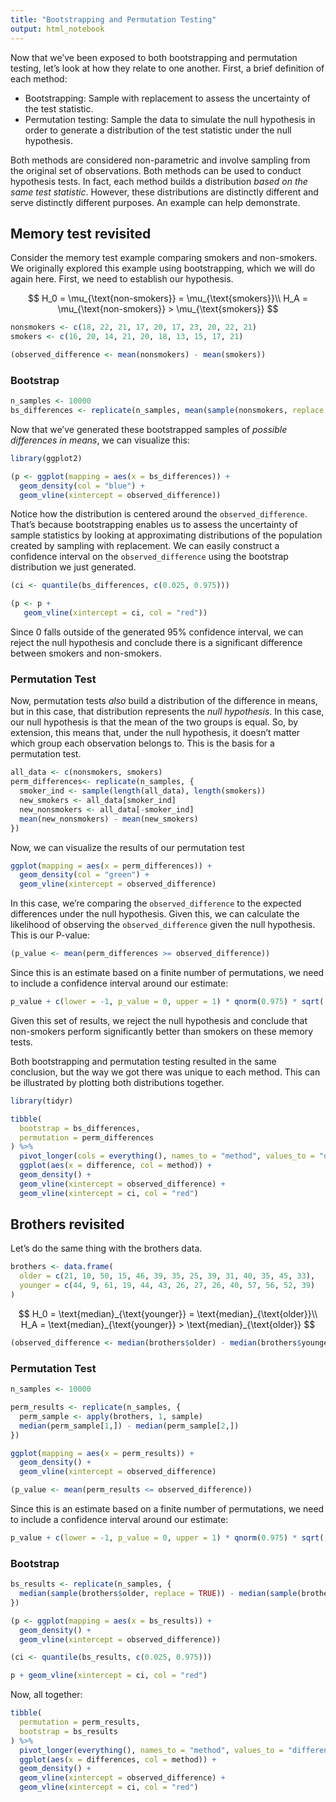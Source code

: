```yaml
---
title: "Bootstrapping and Permutation Testing"
output: html_notebook
---
```


Now that we've been exposed to both bootstrapping and permutation testing, let's look at how they relate to one another. First, a brief definition of each method:

* Bootstrapping: Sample with replacement to assess the uncertainty of the test statistic.
* Permutation testing: Sample the data to simulate the null hypothesis in order to generate a distribution of the test statistic under the null hypothesis.

Both methods are considered non-parametric and involve sampling from the original set of observations. Both methods can be used to conduct hypothesis tests. In fact, each method builds a distribution *based on the same test statistic*. However, these distributions are distinctly different and serve distinctly different purposes. An example can help demonstrate.

## Memory test revisited
Consider the memory test example comparing smokers and non-smokers. We originally explored this example using bootstrapping, which we will do again here. First, we need to establish our hypothesis.

$$
H_0 = \mu_{\text{non-smokers}} = \mu_{\text{smokers}}\\
H_A = \mu_{\text{non-smokers}} > \mu_{\text{smokers}}
$$

```r
nonsmokers <- c(18, 22, 21, 17, 20, 17, 23, 20, 22, 21)
smokers <- c(16, 20, 14, 21, 20, 18, 13, 15, 17, 21)
```

```r
(observed_difference <- mean(nonsmokers) - mean(smokers))
```

### Bootstrap
```r
n_samples <- 10000
bs_differences <- replicate(n_samples, mean(sample(nonsmokers, replace = TRUE)) - mean(sample(smokers, replace = TRUE)))
```

Now that we've generated these bootstrapped samples of *possible differences in means*, we can visualize this:
```r
library(ggplot2)

(p <- ggplot(mapping = aes(x = bs_differences)) +
  geom_density(col = "blue") +
  geom_vline(xintercept = observed_difference))
```

Notice how the distribution is centered around the `observed_difference`. That's because bootstrapping enables us to assess the uncertainty of sample statistics by looking at approximating distributions of the population created by sampling with replacement. We can easily construct a confidence interval on the `observed_difference` using the bootstrap distribution we just generated.

```r
(ci <- quantile(bs_differences, c(0.025, 0.975)))
```

```r
(p <- p +
   geom_vline(xintercept = ci, col = "red"))
```

Since 0 falls outside of the generated 95% confidence interval, we can reject the null hypothesis and conclude there is a significant difference between smokers and non-smokers.

### Permutation Test
Now, permutation tests *also* build a distribution of the difference in means, but in this case, that distribution represents the *null hypothesis*. In this case, our null hypothesis is that the mean of the two groups is equal. So, by extension, this means that, under the null hypothesis, it doesn't matter which group each observation belongs to. This is the basis for a permutation test.

```r
all_data <- c(nonsmokers, smokers)
perm_differences<- replicate(n_samples, {
  smoker_ind <- sample(length(all_data), length(smokers))
  new_smokers <- all_data[smoker_ind]
  new_nonsmokers <- all_data[-smoker_ind]
  mean(new_nonsmokers) - mean(new_smokers)
})
```

Now, we can visualize the results of our permutation test
```r
ggplot(mapping = aes(x = perm_differences)) +
  geom_density(col = "green") +
  geom_vline(xintercept = observed_difference)
```

In this case, we're comparing the `observed_difference` to the expected differences under the null hypothesis. Given this, we can calculate the likelihood of observing the `observed_difference` given the null hypothesis. This is our P-value:

```r
(p_value <- mean(perm_differences >= observed_difference))
```

Since this is an estimate based on a finite number of permutations, we need to include a confidence interval around our estimate:

```r
p_value + c(lower = -1, p_value = 0, upper = 1) * qnorm(0.975) * sqrt((p_value * (1 - p_value)) / n_samples)
```

Given this set of results, we reject the null hypothesis and conclude that non-smokers perform significantly better than smokers on these memory tests.

Both bootstrapping and permutation testing resulted in the same conclusion, but the way we got there was unique to each method. This can be illustrated by plotting both distributions together.

```r
library(tidyr)

tibble(
  bootstrap = bs_differences,
  permutation = perm_differences
) %>% 
  pivot_longer(cols = everything(), names_to = "method", values_to = "difference") %>% 
  ggplot(aes(x = difference, col = method)) +
  geom_density() +
  geom_vline(xintercept = observed_difference) +
  geom_vline(xintercept = ci, col = "red")
```

## Brothers revisited
Let's do the same thing with the brothers data.
```r
brothers <- data.frame(
  older = c(21, 10, 50, 15, 46, 39, 35, 25, 39, 31, 40, 35, 45, 33),
  younger = c(44, 9, 61, 19, 44, 43, 26, 27, 26, 40, 57, 56, 52, 39)
)
```

$$
H_0 = \text{median}_{\text{younger}} = \text{median}_{\text{older}}\\
H_A = \text{median}_{\text{younger}} > \text{median}_{\text{older}}
$$

```r
(observed_difference <- median(brothers$older) - median(brothers$younger))
```

### Permutation Test
```r
n_samples <- 10000

perm_results <- replicate(n_samples, {
  perm_sample <- apply(brothers, 1, sample)
  median(perm_sample[1,]) - median(perm_sample[2,])
})
```

```r
ggplot(mapping = aes(x = perm_results)) +
  geom_density() +
  geom_vline(xintercept = observed_difference)
```
```r
(p_value <- mean(perm_results <= observed_difference))
```

Since this is an estimate based on a finite number of permutations, we need to include a confidence interval around our estimate:

```r
p_value + c(lower = -1, p_value = 0, upper = 1) * qnorm(0.975) * sqrt((p_value * (1 - p_value)) / n_samples)
```

### Bootstrap
```r
bs_results <- replicate(n_samples, {
  median(sample(brothers$older, replace = TRUE)) - median(sample(brothers$younger, replace = TRUE))
})
```

```r
(p <- ggplot(mapping = aes(x = bs_results)) +
  geom_density() +
  geom_vline(xintercept = observed_difference))
```

```r
(ci <- quantile(bs_results, c(0.025, 0.975)))
```

```r
p + geom_vline(xintercept = ci, col = "red")
```

Now, all together:
```r
tibble(
  permutation = perm_results,
  bootstrap = bs_results
) %>% 
  pivot_longer(everything(), names_to = "method", values_to = "differences") %>% 
  ggplot(aes(x = differences, col = method)) +
  geom_density() +
  geom_vline(xintercept = observed_difference) +
  geom_vline(xintercept = ci, col = "red")
```

